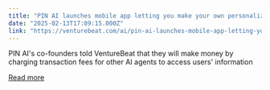 ```yaml
---
title: "PIN AI launches mobile app letting you make your own personalized, private DeepSeek or Llama-powered AI model on your phone"
date: "2025-02-13T17:09:15.000Z"
link: "https://venturebeat.com/ai/pin-ai-launches-mobile-app-letting-you-make-your-own-personalized-private-deepseek-or-llama-powered-ai-model-on-your-phone/"
---
```


PIN AI's co-founders told VentureBeat that they will make money by charging transaction fees for other AI agents to access users' information

[Read more](https://venturebeat.com/ai/pin-ai-launches-mobile-app-letting-you-make-your-own-personalized-private-deepseek-or-llama-powered-ai-model-on-your-phone/)
